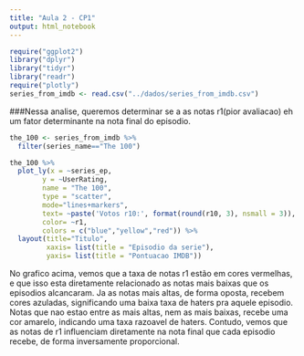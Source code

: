 ```yaml
---
title: "Aula 2 - CP1"
output: html_notebook
---
```


```r
require("ggplot2")
library("dplyr")
library("tidyr")
library("readr")
require("plotly")
series_from_imdb <- read.csv("../dados/series_from_imdb.csv")
```

###Nessa analise, queremos determinar se a as notas r1(pior avaliacao) eh um fator determinante na nota final do episodio.

```r
the_100 <- series_from_imdb %>% 
  filter(series_name=="The 100")

the_100 %>% 
  plot_ly(x = ~series_ep,
        y = ~UserRating,
        name = "The 100",
        type = "scatter",
        mode="lines+markers",
        text= ~paste('Votos r10:', format(round(r10, 3), nsmall = 3)),
        color= ~r1,
        colors = c("blue","yellow","red")) %>% 
  layout(title="Titulo",
         xaxis= list(title = "Episodio da serie"),
         yaxis= list(title = "Pontuacao IMDB"))
```

No grafico acima, vemos que a taxa de notas r1 estão em cores vermelhas, e que isso esta diretamente relacionado as notas mais baixas que os episodios alcancaram. Ja as notas mais altas, de forma oposta, recebem cores azuladas, significando uma baixa taxa de haters pra aquele episodio. Notas que nao estao entre as mais altas, nem as mais baixas, recebe uma cor amarelo, indicando uma taxa razoavel de haters. Contudo, vemos que as notas de r1 influenciam diretamente na nota final que cada episodio recebe, de forma inversamente proporcional.
